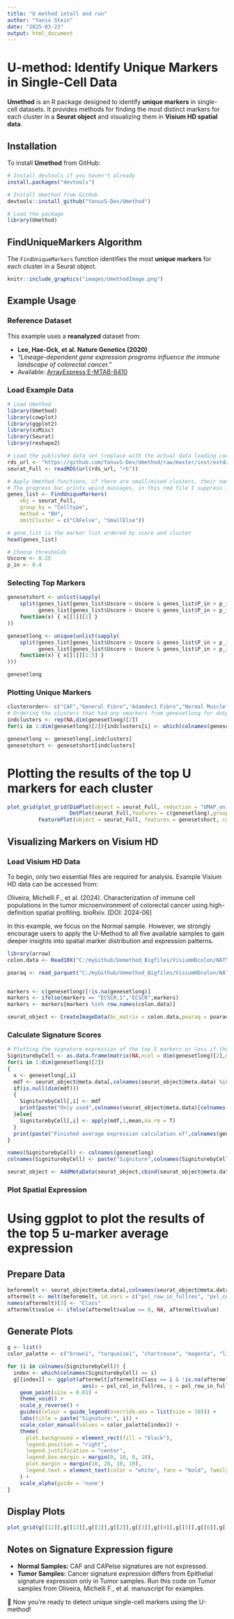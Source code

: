 ```yaml
---
title: "U method intall and run"
author: "Yaniv Stein"
date: "2025-03-23"
output: html_document
---
```


# U-method: Identify Unique Markers in Single-Cell Data  

**Umethod** is an R package designed to identify **unique markers** in single-cell datasets. It provides methods for finding the most distinct markers for each cluster in a **Seurat object** and visualizing them in **Visium HD spatial data**.

## Installation  

To install **Umethod** from GitHub:

```r
# Install devtools if you haven't already
install.packages("devtools")

# Install Umethod from GitHub
devtools::install_github("YanuvS-Dev/Umethod")

# Load the package
library(Umethod)
```

## FindUniqueMarkers Algorithm  

The `FindUniqueMarkers` function identifies the most **unique markers** for each cluster in a Seurat object.

```r
knitr::include_graphics("images/UmethodImage.png")
```

## Example Usage  

### Reference Dataset  

This example uses a **reanalyzed** dataset from:

- **Lee, Hae-Ock, et al. Nature Genetics (2020)**  
- *"Lineage-dependent gene expression programs influence the immune landscape of colorectal cancer."*  
- Available: [ArrayExpress E-MTAB-8410](https://www.ebi.ac.uk/arrayexpress/experiments/E-MTAB-8410/)  

### Load Example Data 

```r
# Load Umethod
library(Umethod)
library(cowplot)
library(ggplot2)
library(svMisc)
library(Seurat)
library(reshape2)

# Load the published data set (replace with the actual data loading code)
rds_url <- "https://github.com/YanuvS-Dev/Umethod/raw/master/inst/extdata/ColonSinglecellDataLeesUmethodSubsampled10.rds"
seurat_Full <- readRDS(url(rds_url, "rb"))

# Apply Umethod functions, if there are small/mixed clusters, their name should be added to omitCluster variable to omit them.
# The progress bar prints weird massages, in this rmd file I suppress it
genes_list <- FindUniqueMarkers(
    obj = seurat_Full,
    group_by = "Celltype",
    method = "BH",
    omitCluster = c("CAFelse", "SmallElse"))

# gene_list is the marker list ordered by score and cluster
head(genes_list)

# Choose thresholds 
Uscore <- 0.25
p_in <- 0.4
```

### Selecting Top Markers  

```r
genesetshort <- unlist(sapply(
    split(genes_list[genes_list$Uscore > Uscore & genes_list$P_in > p_in, ], 
          genes_list[genes_list$Uscore > Uscore & genes_list$P_in > p_in, ]$Cluster), 
    function(x) { x[[1]][1] }
))

genesetlong <- unique(unlist(sapply(
    split(genes_list[genes_list$Uscore > Uscore & genes_list$P_in > p_in, ], 
          genes_list[genes_list$Uscore > Uscore & genes_list$P_in > p_in, ]$Cluster), 
    function(x) { x[[1]][1:5] }
)))

genesetlong
```

### Plotting Unique Markers  

```r

clusterorder<- c("CAF","General Fibro","Adamdec1 Fibro","Normal Muscle","Sox6+ Stroma","CAP else","Endothelial","Macrofague","T-cells","B cells","Plasma","Epithelial","Cancer")
# Ordering the clusters that had any umarkers from genesetlong for dotplot
indclusters <- rep(NA,dim(genesetlong)[2])
for(i in 1:dim(genesetlong)[2]){indclusters[i] <- which(colnames(genesetlong) == clusterorder[i])}

genesetlong <- genesetlong[,indclusters]
genesetshort <- genesetshort[indclusters]

```

# Plotting the results of the top U markers for each cluster

```r
plot_grid(plot_grid(DimPlot(object = seurat_Full, reduction = "UMAP_on_harmony",pt.size = 0.5, group.by = "Celltype"),
                    DotPlot(seurat_Full,features = c(genesetlong),group.by = "Celltype",scale = F) + theme(axis.text.x = element_text(angle = 90,vjust = -0.0001)),ncol = 1),
          FeaturePlot(object = seurat_Full, features = genesetshort, cols = c("gray", "blue"),reduction = "UMAP_on_harmony",ncol = 3,order = T),ncol = 2)

```

## Visualizing Markers on Visium HD  

### Load Visium HD Data  

To begin, only two essential files are required for analysis. Example Visium HD data can be accessed from:

Oliveira, Michelli F., et al. (2024). Characterization of immune cell populations in the tumor microenvironment of colorectal cancer using high-definition spatial profiling. bioRxiv. [DOI: 2024-06]

In this example, we focus on the Normal sample. However, we strongly encourage users to apply the U-Method to all five available samples to gain deeper insights into spatial marker distribution and expression patterns.

```r
library(arrow)
colon.data <- Read10X("C:/myGithub/Uemethod_Bigfiles/VisiumHDcolon/NAT5/8um/filtered_feature_bc_matrix/")

poaraq <- read_parquet("C:/myGithub/Uemethod_Bigfiles/VisiumHDcolon/NAT5/8um/spatial/tissue_positions.parquet")


markers <- c(genesetlong)[!is.na(genesetlong)]
markers <- ifelse(markers == "ECSCR.1","ECSCR",markers)
markers <- markers[markers %in% row.names(colon.data)]

seurat_object <- CreateImageData(bc_matrix = colon.data,poaraq = poaraq,markers = markers)
```

### Calculate Signature Scores  

```r
# Plotting the signature expression of the top 5 markers or less if there arent 5 
SigniturebyCell <- as.data.frame(matrix(NA,ncol = dim(genesetlong)[2],nrow = nrow(seurat_object@meta.data)))
for(i in 1:dim(genesetlong)[2])
{
  x <- genesetlong[,i]
  mdf <- seurat_object@meta.data[,colnames(seurat_object@meta.data) %in% x]
  if(is.null(dim(mdf)))
  {
    SigniturebyCell[,i] <- mdf
    print(paste("Only used",colnames(seurat_object@meta.data)[colnames(seurat_object@meta.data) %in% x],"For",colnames(genesetlong)[i],sep = " "))
  }else{
    SigniturebyCell[,i] <- apply(mdf,1,mean,na.rm = T) 
  }
  print(paste("Finished average expression calculation of",colnames(genesetlong)[i]))
}

names(SigniturebyCell) <- colnames(genesetlong)
colnames(SigniturebyCell) <- paste("Signiture",colnames(SigniturebyCell),sep = ".")

seurat_object <- AddMetaData(seurat_object,cbind(seurat_object@meta.data,SigniturebyCell))
```

### Plot Spatial Expression  


# Using ggplot to plot the results of the top 5 u-marker average expression
## Prepare Data

```r
beforemelt <- seurat_object@meta.data[,colnames(seurat_object@meta.data) %in% c("pxl_row_in_fullres","pxl_col_in_fullres",colnames(SigniturebyCell))]
aftermelt <- melt(beforemelt, id.vars = c("pxl_row_in_fullres", "pxl_col_in_fullres"))
names(aftermelt)[3] <- "Class"
aftermelt$value <- ifelse(aftermelt$value == 0, NA, aftermelt$value)
```

## Generate Plots

```r
g <- list()
color_palette <- c("brown1", "turquoise1", "chartreuse", "magenta", "lightblue", "darkviolet", "#619CFF", "#7F7F7F", "darkolivegreen1", "orange", "ghostwhite", "#C4B239", "darkorange1")

for (i in colnames(SigniturebyCell)) {
  index <- which(colnames(SigniturebyCell) == i)
  g[[index]] <- ggplot(aftermelt[aftermelt$Class == i & !is.na(aftermelt$value), ], 
                        aes(x = pxl_col_in_fullres, y = pxl_row_in_fullres, color = Class, alpha = value/max(value))) +
    geom_point(size = 0.01) +
    theme_void() +
    scale_y_reverse() +
    guides(colour = guide_legend(override.aes = list(size = 10))) +
    labs(title = paste("Signature:", i)) +
    scale_color_manual(values = color_palette[index]) +
    theme(
      plot.background = element_rect(fill = "black"),
      legend.position = "right",
      legend.justification = "center",
      legend.box.margin = margin(0, 10, 0, 10),
      plot.margin = margin(10, 20, 10, 10),
      legend.text = element_text(color = "white", face = "bold", family = "sans", size = 20, angle = 90)
    ) +
    scale_alpha(guide = 'none')
}
```

## Display Plots

```r
plot_grid(g[[12]],g[[13]],g[[1]],g[[2]],g[[3]],g[[4]],g[[5]],g[[6]],g[[7]],g[[9]],g[[10]],g[[11]],ncol = 3)
```

## Notes on Signature Expression figure

* **Normal Samples:** CAF and CAPelse signatures are not expressed.
* **Tumor Samples:** Cancer signature expression differs from Epithelial signature expression only in Tumor samples. Run this code on Tumor samples from Oliveira, Michelli F., et al. manuscript for examples.


🚀 Now you're ready to detect unique single-cell markers using the U-method!
